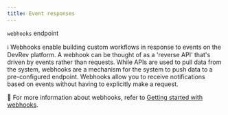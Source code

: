 ```yaml
---
title: Event responses
---
```

`webhooks` endpoint

ℹ️ Webhooks enable building custom workflows in response to events on the DevRev platform. A webhook can be thought of as a 'reverse API' that's driven by events rather than requests. While APIs are used to pull data from the system, webhooks are a mechanism for the system to push data to a pre-configured endpoint. Webhooks allow you to receive notifications based on events without having to explicitly make a request.

📌 For more information about webhooks, refer to [Getting started with webhooks](/public/guides/webhooks).
